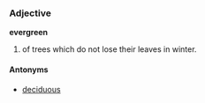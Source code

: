 ===Adjective===
'''evergreen'''

# of trees which do not lose their leaves in winter.

====Antonyms====
*[[deciduous]]